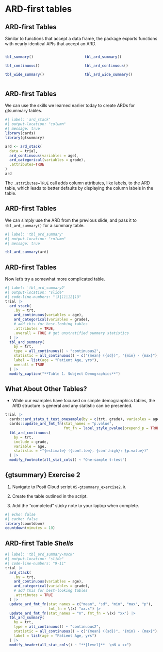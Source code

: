 # ARD-first tables

## ARD-first Tables

Similar to functions that accept a data frame, the package exports functions with nearly identical APIs that accept an ARD.

::: columns
::: {.column width="50%"}

```r
tbl_summary()

tbl_continuous()

tbl_wide_summary()
```

:::
::: {.column width="50%"}

```r
tbl_ard_summary()

tbl_ard_continuous()

tbl_ard_wide_summary()
```

:::
:::

## ARD-first Tables

We can use the skills we learned earlier today to create ARDs for gtsummary tables.

```r
#| label: 'ard_stack'
#| output-location: "column"
#| message: true
library(cards)
library(gtsummary)

ard <- ard_stack(
  data = trial, 
  ard_continuous(variables = age),
  ard_categorical(variables = grade),
  .attributes=TRUE
)
ard
```

::: aside
The `.attributes=TRUE` call adds column attributes, like labels, to the ARD table, which leads to better defaults by displaying the column labels in the table.
:::

## ARD-first Tables

We can simply use the ARD from the previous slide, and pass it to `tbl_ard_summary()` for a summary table.

```r
#| label: 'tbl_ard_summary'
#| output-location: "column"
#| message: true

tbl_ard_summary(ard)
```


## ARD-first Tables

Now let's try a somewhat more complicated table.

```r
#| label: 'tbl_ard_summary2'
#| output-location: "slide"
#| code-line-numbers: "|3|11|12|13"
trial |> 
  ard_stack( 
    .by = trt,
    ard_continuous(variables = age),
    ard_categorical(variables = grade),
    # add this for best-looking tables
    .attributes = TRUE,
    .overall = TRUE # get unstratified summary statistics
  ) |> 
  tbl_ard_summary(
    by = trt,
    type = all_continuous() ~ "continuous2",
    statistic = all_continuous() ~ c("{mean} ({sd})", "{min} - {max}"),
    label = list(age = "Patient Age, yrs"),
    overall = TRUE
  ) |> 
  modify_caption("**Table 1. Subject Demographics**")
```


## What About Other Tables?

::: {.small}

- While our examples have focused on simple demogranphics tables, the ARD structure is general and any statistic can be presented.

:::

```r
trial |> 
  cardx::ard_stats_t_test_onesample(by = c(trt, grade), variables = age) |> 
  cards::update_ard_fmt_fn(stat_names = "p.value", 
                           fmt_fn = label_style_pvalue(prepend_p = TRUE)) |> 
  tbl_ard_continuous(
    by = trt, 
    include = grade,
    variable = age,
    statistic = ~"{estimate} ({conf.low}, {conf.high}; {p.value})"
  ) |> 
  modify_footnote(all_stat_cols() ~ "One-sample t-test")
```


## {gtsummary} Exercise 2

1. Navigate to Posit Cloud script `05-gtsummary_exercise2.R`.

2. Create the table outlined in the script.

3. Add the "completed" sticky note to your laptop when complete.

```r
#| echo: false
#| cache: false
library(countdown)
countdown(minutes = 10)
```

## ARD-first Table *Shells*

```r
#| label: 'tbl_ard_summary-mock'
#| output-location: "slide"
#| code-line-numbers: "9-11"
trial |> 
  ard_stack( 
    .by = trt,
    ard_continuous(variables = age),
    ard_categorical(variables = grade),
    # add this for best-looking tables
    .attributes = TRUE
  ) |> 
  update_ard_fmt_fn(stat_names = c("mean", "sd", "min", "max", "p"), 
                    fmt_fn = \(x) "xx.x") |> 
  update_ard_fmt_fn(stat_names = "n", fmt_fn = \(x) "xx") |> 
  tbl_ard_summary(
    by = trt,
    type = all_continuous() ~ "continuous2",
    statistic = all_continuous() ~ c("{mean} ({sd})", "{min} - {max}"),
    label = list(age = "Patient Age, yrs")
  ) |> 
  modify_header(all_stat_cols() ~ "**{level}**  \nN = xx")
```

